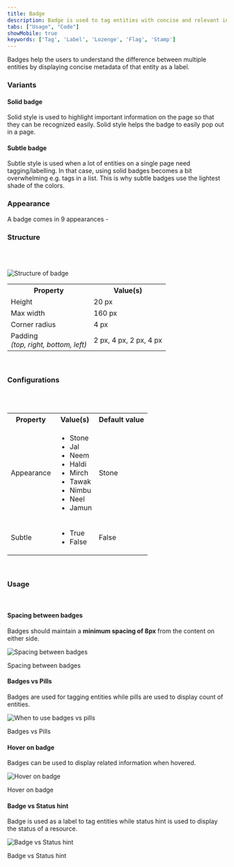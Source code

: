 ```yaml
---
title: Badge
description: Badge is used to tag entities with concise and relevant information.
tabs: ["Usage", "Code"]
showMobile: true
keywords: ['Tag', 'Label', 'Lozenge', 'Flag', 'Stamp']
---
```


Badges help the users to understand the difference between multiple entities by displaying concise metadata of that entity as a label.

### Variants

#### Solid badge

Solid style is used to highlight important information on the page so that they can be recognized easily. Solid style helps the badge to easily pop out in a page.

<Preview name='components-badge-solid-warning--solid-warning' />

#### Subtle badge

Subtle style is used when a lot of entities on a single page need tagging/labelling. In that case, using solid badges becomes a bit overwhelming e.g. tags in a list. This is why subtle badges use the lightest shade of the colors.

<Preview name='components-badge-subtle-warning--subtle-warning' />

### Appearance 

A badge comes in 9 appearances -

<Preview name='components-badge-solid--solid' /> 

### Structure
<br/>
<br/>

 
![Structure of badge](./images/badge-structure.png)
<br/>
 
<table style={{width: "100%"}}>
 <tbody>
  <tr>
    <th style={{width:"50%",  textAlign: "left"}}>Property</th>
    <th style={{width:"50%",  textAlign: "left"}}>Value(s)</th>
  </tr>
  <tr style={{verticalAlign: "top"}}>
    <td>Height</td>
    <td>20 px</td>
  </tr>
  <tr style={{verticalAlign: "top"}}>
      <td>Max width</td>
      <td>160 px</td>
  </tr>
  <tr style={{verticalAlign: "top"}}>
      <td>Corner radius</td>
      <td>4 px</td>
  </tr>
  <tr style={{verticalAlign: "top"}}>
      <td>Padding<br/><em>(top, right, bottom, left)</em></td>
      <td>2 px, 4 px, 2 px, 4 px</td>
  </tr>
 </tbody>
</table>

<br/>


### Configurations
<br/>
<br/>

<table style={{width: "100%"}}>
  <tbody>
    <tr>
      <th style={{width:"33%", textAlign: "left"}}>Property</th>
      <th style={{width:"33%", textAlign: "left"}}>Value(s)</th>
      <th style={{width:"33%", textAlign: "left"}}>Default value</th>
    </tr>
    <tr style={{verticalAlign: "top"}}>
      <td>Appearance</td>
      <td>
          <ul>
              <li>Stone</li>
              <li>Jal</li>
              <li>Neem</li>
              <li>Haldi</li>
              <li>Mirch</li>
              <li>Tawak</li>
              <li>Nimbu</li>
              <li>Neel</li>
              <li>Jamun</li>
          </ul>
      </td>
      <td>Stone</td>
    </tr>
    <tr style={{verticalAlign: "top"}}>
      <td>Subtle<br/></td>
      <td>
          <ul>
              <li>True</li>
              <li>False</li>
          </ul>
      </td>
      <td>False</td>
    </tr>
  </tbody>
</table>
<br/>

### Usage
<br/>

#### Spacing between badges
Badges should maintain a **minimum spacing of 8px** from the content on either side.

![Spacing between badges](./images/badges-1.png)
<Caption> Spacing between badges </Caption>
<br/>

#### Badges vs Pills
Badges are used for tagging entities while pills are used to display count of entities.

![When to use badges vs pills](./images/badges-2.png)
<Caption>Badges vs Pills</Caption>
<br/>

#### Hover on badge
Badges can be used to display related information when hovered.

![Hover on badge](./images/hover-on-badge.png)
<Caption>Hover on badge</Caption>
<br/>

#### Badge vs Status hint
Badge is used as a label to tag entities while status hint is used to display the status of a resource.

![Badge vs Status hint](./images/badge-vs-statusHint.png)
<Caption>Badge vs Status hint</Caption>